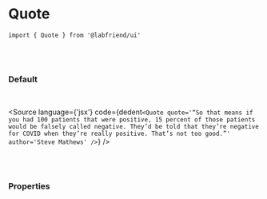 

<Meta title='02. Molecules / Quote' component={Quote} />

# Quote

`import { Quote } from '@labfriend/ui'`

<br />
<br />

### Default

<br />

<Story name='Default'>
  <div className='doc-story__preview' style={{ zoom: '100%' }}>
    <div className='flex items-center gap-4'>
      <Quote
        quote='“So that means if you had 100 patients that were positive, 15 percent of those patients would be falsely called negative. They’d be told that they’re negative for COVID when they’re really positive. That’s not too good.”'
        author='Steve Mathews'
      />
    </div>
  </div>
</Story>

<Source
  language={'jsx'}
  code={dedent`<Quote
        quote='“So that means if you had 100 patients that were positive, 15 percent of those patients would be falsely called negative. They’d be told that they’re negative for COVID when they’re really positive. That’s not too good.”'
        author='Steve Mathews'
      />`}
/>

<br />
<br />

### Properties

<ArgsTable of={Quote} />
